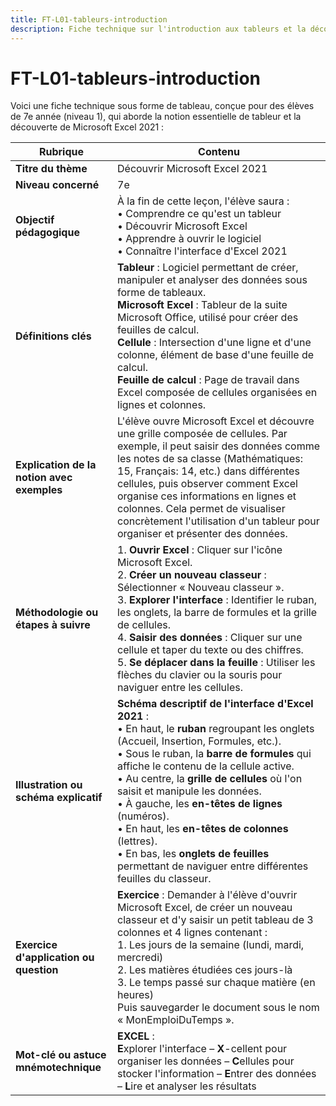 ```yaml
---
title: FT-L01-tableurs-introduction
description: Fiche technique sur l'introduction aux tableurs et la découverte d'Excel 2021
---
```


# FT-L01-tableurs-introduction
Voici une fiche technique sous forme de tableau, conçue pour des élèves de 7e année (niveau 1), qui aborde la notion essentielle de tableur et la découverte de Microsoft Excel 2021 :

| **Rubrique**                                  | **Contenu**                                                                                                                                                                                                                                                                                                                                                                                                                        |
|-----------------------------------------------|-------------------------------------------------------------------------------------------------------------------------------------------------------------------------------------------------------------------------------------------------------------------------------------------------------------------------------------------------------------------------------------------------------------------------------------|
| **Titre du thème**                            | Découvrir Microsoft Excel 2021                                                                                                                                                                                                                                                                                                                                                                                                         |
| **Niveau concerné**                           | 7e                                                                                                                                                                                                                                                                                                                                                                                                                                  |
| **Objectif pédagogique**                      | À la fin de cette leçon, l'élève saura : <br/>• Comprendre ce qu'est un tableur <br/>• Découvrir Microsoft Excel <br/>• Apprendre à ouvrir le logiciel <br/>• Connaître l'interface d'Excel 2021                                                                                                                                                                                                                |
| **Définitions clés**                          | **Tableur** : Logiciel permettant de créer, manipuler et analyser des données sous forme de tableaux. <br/>**Microsoft Excel** : Tableur de la suite Microsoft Office, utilisé pour créer des feuilles de calcul. <br/>**Cellule** : Intersection d'une ligne et d'une colonne, élément de base d'une feuille de calcul. <br/>**Feuille de calcul** : Page de travail dans Excel composée de cellules organisées en lignes et colonnes.                                                                                                                                                                          |
| **Explication de la notion avec exemples**    | L'élève ouvre Microsoft Excel et découvre une grille composée de cellules. Par exemple, il peut saisir des données comme les notes de sa classe (Mathématiques: 15, Français: 14, etc.) dans différentes cellules, puis observer comment Excel organise ces informations en lignes et colonnes. Cela permet de visualiser concrètement l'utilisation d'un tableur pour organiser et présenter des données.                                                                                                                       |
| **Méthodologie ou étapes à suivre**           | 1. **Ouvrir Excel** : Cliquer sur l'icône Microsoft Excel.<br/>2. **Créer un nouveau classeur** : Sélectionner « Nouveau classeur ».<br/>3. **Explorer l'interface** : Identifier le ruban, les onglets, la barre de formules et la grille de cellules.<br/>4. **Saisir des données** : Cliquer sur une cellule et taper du texte ou des chiffres.<br/>5. **Se déplacer dans la feuille** : Utiliser les flèches du clavier ou la souris pour naviguer entre les cellules. |
| **Illustration ou schéma explicatif**         | **Schéma descriptif de l'interface d'Excel 2021** : <br/>• En haut, le **ruban** regroupant les onglets (Accueil, Insertion, Formules, etc.). <br/>• Sous le ruban, la **barre de formules** qui affiche le contenu de la cellule active.<br/>• Au centre, la **grille de cellules** où l'on saisit et manipule les données.<br/>• À gauche, les **en-têtes de lignes** (numéros).<br/>• En haut, les **en-têtes de colonnes** (lettres).<br/>• En bas, les **onglets de feuilles** permettant de naviguer entre différentes feuilles du classeur.                                                                                   |
| **Exercice d'application ou question**        | **Exercice** : Demander à l'élève d'ouvrir Microsoft Excel, de créer un nouveau classeur et d'y saisir un petit tableau de 3 colonnes et 4 lignes contenant : <br/>1. Les jours de la semaine (lundi, mardi, mercredi) <br/>2. Les matières étudiées ces jours-là <br/>3. Le temps passé sur chaque matière (en heures) <br/>Puis sauvegarder le document sous le nom « MonEmploiDuTemps ».                                                                                                                    |
| **Mot-clé ou astuce mnémotechnique**          | **EXCEL** : <br/>**E**xplorer l'interface – **X**-cellent pour organiser les données – **C**ellules pour stocker l'information – **E**ntrer des données – **L**ire et analyser les résultats                                                                                                                                                                                                                                                                                                                           |